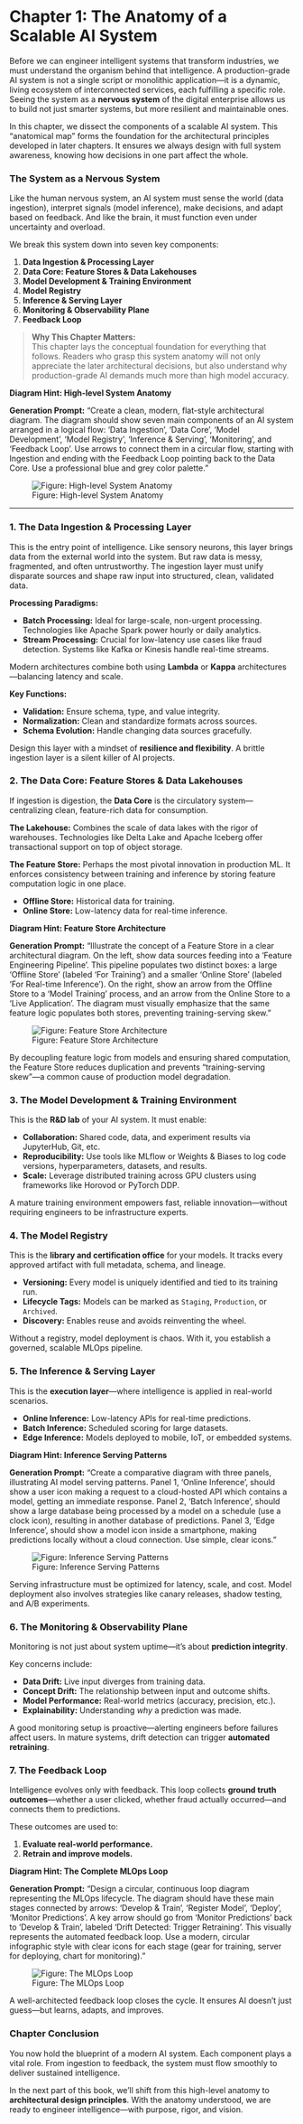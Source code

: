 # Chapter 1: The Anatomy of a Scalable AI System

Before we can engineer intelligent systems that transform industries, we must understand the organism behind that intelligence. A production-grade AI system is not a single script or monolithic application—it is a dynamic, living ecosystem of interconnected services, each fulfilling a specific role. Seeing the system as a **nervous system** of the digital enterprise allows us to build not just smarter systems, but more resilient and maintainable ones.

In this chapter, we dissect the components of a scalable AI system. This "anatomical map" forms the foundation for the architectural principles developed in later chapters. It ensures we always design with full system awareness, knowing how decisions in one part affect the whole.

### The System as a Nervous System

Like the human nervous system, an AI system must sense the world (data ingestion), interpret signals (model inference), make decisions, and adapt based on feedback. And like the brain, it must function even under uncertainty and overload.

We break this system down into seven key components:

1. **Data Ingestion & Processing Layer**
2. **Data Core: Feature Stores & Data Lakehouses**
3. **Model Development & Training Environment**
4. **Model Registry**
5. **Inference & Serving Layer**
6. **Monitoring & Observability Plane**
7. **Feedback Loop**

> **Why This Chapter Matters:**  
> This chapter lays the conceptual foundation for everything that follows. Readers who grasp this system anatomy will not only appreciate the later architectural decisions, but also understand why production-grade AI demands much more than high model accuracy.

:::{.callout-note}
**Diagram Hint: High-level System Anatomy**

**Generation Prompt:** "Create a clean, modern, flat-style architectural diagram. The diagram should show seven main components of an AI system arranged in a logical flow: 'Data Ingestion', 'Data Core', 'Model Development', 'Model Registry', 'Inference & Serving', 'Monitoring', and 'Feedback Loop'. Use arrows to connect them in a circular flow, starting with Ingestion and ending with the Feedback Loop pointing back to the Data Core. Use a professional blue and grey color palette."

![Figure: High-level System Anatomy](images/system-anatomy.png){fig-cap="High-level System Anatomy" fig-align="center"}
:::

---

### 1. The Data Ingestion & Processing Layer

This is the entry point of intelligence. Like sensory neurons, this layer brings data from the external world into the system. But raw data is messy, fragmented, and often untrustworthy. The ingestion layer must unify disparate sources and shape raw input into structured, clean, validated data.

**Processing Paradigms:**

- **Batch Processing:** Ideal for large-scale, non-urgent processing. Technologies like Apache Spark power hourly or daily analytics.
- **Stream Processing:** Crucial for low-latency use cases like fraud detection. Systems like Kafka or Kinesis handle real-time streams.

Modern architectures combine both using **Lambda** or **Kappa** architectures—balancing latency and scale.

**Key Functions:**

- **Validation:** Ensure schema, type, and value integrity.
- **Normalization:** Clean and standardize formats across sources.
- **Schema Evolution:** Handle changing data sources gracefully.

Design this layer with a mindset of **resilience and flexibility**. A brittle ingestion layer is a silent killer of AI projects.

### 2. The Data Core: Feature Stores & Data Lakehouses

If ingestion is digestion, the **Data Core** is the circulatory system—centralizing clean, feature-rich data for consumption.

**The Lakehouse:** Combines the scale of data lakes with the rigor of warehouses. Technologies like Delta Lake and Apache Iceberg offer transactional support on top of object storage.

**The Feature Store:** Perhaps the most pivotal innovation in production ML. It enforces consistency between training and inference by storing feature computation logic in one place.

- **Offline Store:** Historical data for training.
- **Online Store:** Low-latency data for real-time inference.

:::{.callout-note}
**Diagram Hint: Feature Store Architecture**

**Generation Prompt:** "Illustrate the concept of a Feature Store in a clear architectural diagram. On the left, show data sources feeding into a 'Feature Engineering Pipeline'. This pipeline populates two distinct boxes: a large 'Offline Store' (labeled 'For Training') and a smaller 'Online Store' (labeled 'For Real-time Inference'). On the right, show an arrow from the Offline Store to a 'Model Training' process, and an arrow from the Online Store to a 'Live Application'. The diagram must visually emphasize that the same feature logic populates both stores, preventing training-serving skew."

![Figure: Feature Store Architecture](images/feature-store.png){fig-cap="Feature Store Architecture" fig-align="center"}
:::

By decoupling feature logic from models and ensuring shared computation, the Feature Store reduces duplication and prevents "training-serving skew"—a common cause of production model degradation.

### 3. The Model Development & Training Environment

This is the **R&D lab** of your AI system. It must enable:

- **Collaboration:** Shared code, data, and experiment results via JupyterHub, Git, etc.
- **Reproducibility:** Use tools like MLflow or Weights & Biases to log code versions, hyperparameters, datasets, and results.
- **Scale:** Leverage distributed training across GPU clusters using frameworks like Horovod or PyTorch DDP.

A mature training environment empowers fast, reliable innovation—without requiring engineers to be infrastructure experts.

### 4. The Model Registry

This is the **library and certification office** for your models. It tracks every approved artifact with full metadata, schema, and lineage.

- **Versioning:** Every model is uniquely identified and tied to its training run.
- **Lifecycle Tags:** Models can be marked as `Staging`, `Production`, or `Archived`.
- **Discovery:** Enables reuse and avoids reinventing the wheel.

Without a registry, model deployment is chaos. With it, you establish a governed, scalable MLOps pipeline.

### 5. The Inference & Serving Layer

This is the **execution layer**—where intelligence is applied in real-world scenarios.

- **Online Inference:** Low-latency APIs for real-time predictions.
- **Batch Inference:** Scheduled scoring for large datasets.
- **Edge Inference:** Models deployed to mobile, IoT, or embedded systems.

:::{.callout-note}
**Diagram Hint: Inference Serving Patterns**

**Generation Prompt:** "Create a comparative diagram with three panels, illustrating AI model serving patterns. Panel 1, 'Online Inference', should show a user icon making a request to a cloud-hosted API which contains a model, getting an immediate response. Panel 2, 'Batch Inference', should show a large database being processed by a model on a schedule (use a clock icon), resulting in another database of predictions. Panel 3, 'Edge Inference', should show a model icon inside a smartphone, making predictions locally without a cloud connection. Use simple, clear icons."

![Figure: Inference Serving Patterns](images/serving-patterns.png){fig-cap="Inference Serving Patterns" fig-align="center"}
:::

Serving infrastructure must be optimized for latency, scale, and cost. Model deployment also involves strategies like canary releases, shadow testing, and A/B experiments.

### 6. The Monitoring & Observability Plane

Monitoring is not just about system uptime—it’s about **prediction integrity**.

Key concerns include:

- **Data Drift:** Live input diverges from training data.
- **Concept Drift:** The relationship between input and outcome shifts.
- **Model Performance:** Real-world metrics (accuracy, precision, etc.).
- **Explainability:** Understanding *why* a prediction was made.

A good monitoring setup is proactive—alerting engineers before failures affect users. In mature systems, drift detection can trigger **automated retraining**.

### 7. The Feedback Loop

Intelligence evolves only with feedback. This loop collects **ground truth outcomes**—whether a user clicked, whether fraud actually occurred—and connects them to predictions.

These outcomes are used to:

1. **Evaluate real-world performance.**
2. **Retrain and improve models.**

:::{.callout-note}
**Diagram Hint: The Complete MLOps Loop**

**Generation Prompt:** "Design a circular, continuous loop diagram representing the MLOps lifecycle. The diagram should have these main stages connected by arrows: 'Develop & Train', 'Register Model', 'Deploy', 'Monitor Predictions'. A key arrow should go from 'Monitor Predictions' back to 'Develop & Train', labeled 'Drift Detected: Trigger Retraining'. This visually represents the automated feedback loop. Use a modern, circular infographic style with clear icons for each stage (gear for training, server for deploying, chart for monitoring)."

![Figure: The MLOps Loop](images/mlops-loop.png){fig-cap="The MLOps Loop" fig-align="center"}
:::

A well-architected feedback loop closes the cycle. It ensures AI doesn’t just guess—but learns, adapts, and improves.

### Chapter Conclusion

You now hold the blueprint of a modern AI system. Each component plays a vital role. From ingestion to feedback, the system must flow smoothly to deliver sustained intelligence.

In the next part of this book, we’ll shift from this high-level anatomy to **architectural design principles**. With the anatomy understood, we are ready to engineer intelligence—with purpose, rigor, and vision.

